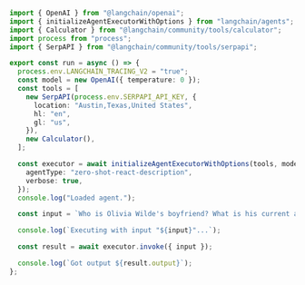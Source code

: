 ```typescript
import { OpenAI } from "@langchain/openai";
import { initializeAgentExecutorWithOptions } from "langchain/agents";
import { Calculator } from "@langchain/community/tools/calculator";
import process from "process";
import { SerpAPI } from "@langchain/community/tools/serpapi";

export const run = async () => {
  process.env.LANGCHAIN_TRACING_V2 = "true";
  const model = new OpenAI({ temperature: 0 });
  const tools = [
    new SerpAPI(process.env.SERPAPI_API_KEY, {
      location: "Austin,Texas,United States",
      hl: "en",
      gl: "us",
    }),
    new Calculator(),
  ];

  const executor = await initializeAgentExecutorWithOptions(tools, model, {
    agentType: "zero-shot-react-description",
    verbose: true,
  });
  console.log("Loaded agent.");

  const input = `Who is Olivia Wilde's boyfriend? What is his current age raised to the 0.23 power?`;

  console.log(`Executing with input "${input}"...`);

  const result = await executor.invoke({ input });

  console.log(`Got output ${result.output}`);
};
```
